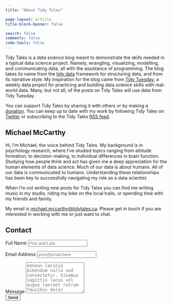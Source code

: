```yaml
---
title: "About Tidy Tales"

page-layout: article
title-block-banner: false

search: false
comments: false
code-tools: false
---
```


Tidy Tales is a data science blog meant to demonstrate the skills needed in a typical data science project. Namely, wrangling, visualizing, modelling, and communicating data, all with the assistance of programming. The blog takes its name from the [tidy data](https://www.jstatsoft.org/article/view/v059i10) framework for structuring data, and from its narrative style. My inspiration for the blog came from [Tidy Tuesday](https://github.com/rfordatascience/tidytuesday), a weekly data project for practicing and building data science skills with real-world data. Many, but not all, of the posts on Tidy Tales will use data from Tidy Tuesday.

You can support Tidy Tales by sharing it with others or by making a [donation](https://www.paypal.com/donate?hosted_button_id=BT3A5MBCASKFQ). You can keep up to date with my work by following Tidy Tales on [Twitter](https://twitter.com/propertidytales) or subscribing to the Tidy Tales [RSS feed](index.xml).

## Michael McCarthy
 
Hi, I’m Michael, the voice behind Tidy Tales. My background is in psychology research, where I've studied topics ranging from attitude formation, to decision-making, to individual differences in brain function. Studying how people think and act has given me a deep appreciation for the human elements of data science. Much of our data is about humans. All of our data is communicated to humans. Understanding these relationships has been key to successfully navigating my role as a data scientist. 

When I'm not writing new posts for Tidy Tales you can find me writing music in my studio, riding my bike on the local trails, or spending time with my friends and family.

My email is [michael.mccarthy@tidytales.ca](mailto:michael.mccarthy@tidytales.ca). Please get in touch if you are interested in working with me or just want to chat.

## Contact

::: {}
<form action="https://formspree.io/f/mgeqbvdk" method="POST" accept-charset="utf-8">

::: {.form-group .col-12}
<label for="full-name">Full Name</label>
<input type="text" name="name" id="full-name" class="form-control" placeholder="First and Last" required>
:::

::: {.form-group}
<label for="email-address">Email Address</label>
<input type="email" name="_replyto" id="email-address" class="form-control" placeholder="your@email.here" required>
:::

::: {.form-group}
<label for="message">Message</label>
  <textarea rows="6" name="message" id="message" class="form-control" placeholder="Aenean lacinia bibendum nulla sed consectetur. Vivamus sagittis lacus vel augue laoreet rutrum faucibus dolor auctor. Donec ullamcorper nulla non metus auctor fringilla nullam quis risus." required></textarea>
:::
<!-- your other form fields go here -->
<button type="submit" class="btn btn-primary mt-4">Send</button>
</form>
:::
